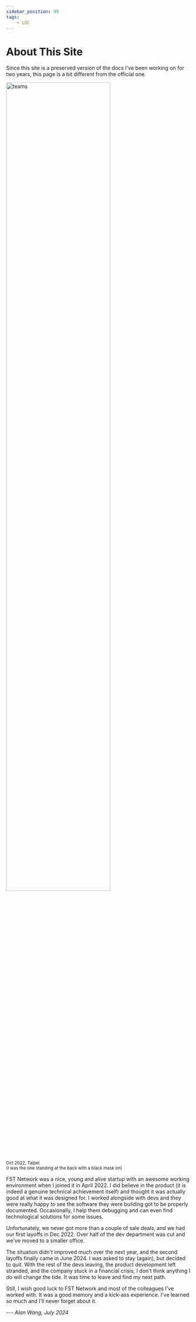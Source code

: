 ```yaml
---
sidebar_position: 99
tags:
    - LOC
---
```


# About This Site

Since this site is a preserved version of the docs I've been working on for two years, this page is a bit different from the official one.

<div className="center-padded">
    <img
        src={require("/img/about/teams.jpg").default}
        width="75%"
        alt="teams"
    />
    <br />
    <small>
        Oct 2022, Taipei<br />(I was the one standing at the back with a black mask on)
    </small>
</div>

FST Network was a nice, young and alive startup with an awesome working environment when I joined it in April 2022. I did believe in the product (it is indeed a genuine technical achievement itself) and thought it was actually good at what it was designed for. I worked alongside with devs and they were really happy to see the software they were building got to be properly documented. Occasionally, I help them debugging and can even find technological solutions for some issues.

Unfortunately, we never got more than a couple of sale deals, and we had our first layoffs in Dec 2022. Over half of the dev department was cut and we've moved to a smaller office.

The situation didn't improved much over the next year, and the second layoffs finally came in June 2024. I was asked to stay (again), but decided to quit. With the rest of the devs leaving, the product development left stranded, and the company stuck in a financial crisis, I don't think anything I do will change the tide. It was time to leave and find my next path.

Still, I wish good luck to FST Network and most of the colleagues I've worked with. It was a good memory and a kick-ass experience. I've learned so much and I'll never forget about it.

--- _Alan Wang, July 2024_
